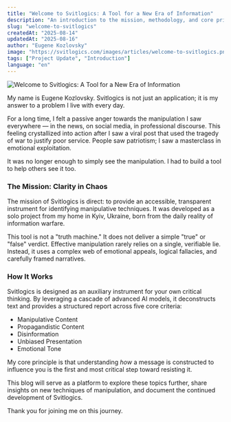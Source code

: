 ```yaml
---
title: "Welcome to Svitlogics: A Tool for a New Era of Information"
description: "An introduction to the mission, methodology, and core principles behind the Svitlogics project, written by its founder."
slug: "welcome-to-svitlogics"
createdAt: "2025-08-14"
updatedAt: "2025-08-16"
author: "Eugene Kozlovsky"
image: "https://svitlogics.com/images/articles/welcome-to-svitlogics.png"
tags: ["Project Update", "Introduction"]
language: "en"
---
```


![Welcome to Svitlogics: A Tool for a New Era of Information](/images/articles/welcome-to-svitlogics.png)

My name is Eugene Kozlovsky. Svitlogics is not just an application; it is my answer to a problem I live with every day.

For a long time, I felt a passive anger towards the manipulation I saw everywhere — in the news, on social media, in professional discourse. This feeling crystallized into action after I saw a viral post that used the tragedy of war to justify poor service. People saw patriotism; I saw a masterclass in emotional exploitation.

It was no longer enough to simply see the manipulation. I had to build a tool to help others see it too.

### The Mission: Clarity in Chaos

The mission of Svitlogics is direct: to provide an accessible, transparent instrument for identifying manipulative techniques. It was developed as a solo project from my home in Kyiv, Ukraine, born from the daily reality of information warfare.

This tool is not a "truth machine." It does not deliver a simple "true" or "false" verdict. Effective manipulation rarely relies on a single, verifiable lie. Instead, it uses a complex web of emotional appeals, logical fallacies, and carefully framed narratives.

### How It Works

Svitlogics is designed as an auxiliary instrument for your own critical thinking. By leveraging a cascade of advanced AI models, it deconstructs text and provides a structured report across five core criteria:

- Manipulative Content
- Propagandistic Content
- Disinformation
- Unbiased Presentation
- Emotional Tone

My core principle is that understanding _how_ a message is constructed to influence you is the first and most critical step toward resisting it.

This blog will serve as a platform to explore these topics further, share insights on new techniques of manipulation, and document the continued development of Svitlogics.

Thank you for joining me on this journey.
